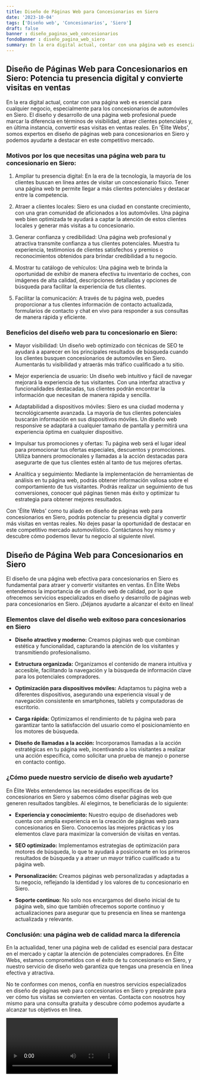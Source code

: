 ```yaml
---
title: Diseño de Páginas Web para Concesionarios en Siero
date: '2023-10-04'
tags: ['Diseño web', 'Concesionarios', 'Siero']
draft: false
banner : diseño_paginas_web_concesionarios
fondoBanner : diseño_pagina_web_siero
summary: En la era digital actual, contar con una página web es esencial para cualquier negocio, especialmente para los concesionarios de automóviles en Siero. El diseño y desarrollo de una página web profesional puede marcar la diferencia en términos de visibilidad, atraer clientes potenciales y, en última instancia, convertir esas visitas en ventas reales. En 'Élite Webs', somos expertos en diseño de páginas web para concesionarios en Siero y podemos ayudarte a destacar en este competitivo mercado.
---
```


## Diseño de Páginas Web para Concesionarios en Siero: Potencia tu presencia digital y convierte visitas en ventas

En la era digital actual, contar con una página web es esencial para cualquier negocio, especialmente para los concesionarios de automóviles en Siero. El diseño y desarrollo de una página web profesional puede marcar la diferencia en términos de visibilidad, atraer clientes potenciales y, en última instancia, convertir esas visitas en ventas reales. En 'Élite Webs', somos expertos en diseño de páginas web para concesionarios en Siero y podemos ayudarte a destacar en este competitivo mercado.

### Motivos por los que necesitas una página web para tu concesionario en Siero:

1. Ampliar tu presencia digital: En la era de la tecnología, la mayoría de los clientes buscan en línea antes de visitar un concesionario físico. Tener una página web te permite llegar a más clientes potenciales y destacar entre la competencia.

2. Atraer a clientes locales: Siero es una ciudad en constante crecimiento, con una gran comunidad de aficionados a los automóviles. Una página web bien optimizada te ayudará a captar la atención de estos clientes locales y generar más visitas a tu concesionario.

3. Generar confianza y credibilidad: Una página web profesional y atractiva transmite confianza a tus clientes potenciales. Muestra tu experiencia, testimonios de clientes satisfechos y premios o reconocimientos obtenidos para brindar credibilidad a tu negocio.

4. Mostrar tu catálogo de vehículos: Una página web te brinda la oportunidad de exhibir de manera efectiva tu inventario de coches, con imágenes de alta calidad, descripciones detalladas y opciones de búsqueda para facilitar la experiencia de tus clientes.

5. Facilitar la comunicación: A través de tu página web, puedes proporcionar a tus clientes información de contacto actualizada, formularios de contacto y chat en vivo para responder a sus consultas de manera rápida y eficiente.

### Beneficios del diseño web para tu concesionario en Siero:

- Mayor visibilidad: Un diseño web optimizado con técnicas de SEO te ayudará a aparecer en los principales resultados de búsqueda cuando los clientes busquen concesionarios de automóviles en Siero. Aumentarás tu visibilidad y atraerás más tráfico cualificado a tu sitio.

- Mejor experiencia de usuario: Un diseño web intuitivo y fácil de navegar mejorará la experiencia de tus visitantes. Con una interfaz atractiva y funcionalidades destacadas, tus clientes podrán encontrar la información que necesitan de manera rápida y sencilla.

- Adaptabilidad a dispositivos móviles: Siero es una ciudad moderna y tecnológicamente avanzada. La mayoría de tus clientes potenciales buscarán información en sus dispositivos móviles. Un diseño web responsive se adaptará a cualquier tamaño de pantalla y permitirá una experiencia óptima en cualquier dispositivo.

- Impulsar tus promociones y ofertas: Tu página web será el lugar ideal para promocionar tus ofertas especiales, descuentos y promociones. Utiliza banners promocionales y llamadas a la acción destacadas para asegurarte de que tus clientes estén al tanto de tus mejores ofertas.

- Analítica y seguimiento: Mediante la implementación de herramientas de análisis en tu página web, podrás obtener información valiosa sobre el comportamiento de tus visitantes. Podrás realizar un seguimiento de tus conversiones, conocer qué páginas tienen más éxito y optimizar tu estrategia para obtener mejores resultados.

Con 'Élite Webs' como tu aliado en diseño de páginas web para concesionarios en Siero, podrás potenciar tu presencia digital y convertir más visitas en ventas reales. No dejes pasar la oportunidad de destacar en este competitivo mercado automovilístico. Contáctanos hoy mismo y descubre cómo podemos llevar tu negocio al siguiente nivel.

<GifSeo />

<Cta />

## Diseño de Página Web para Concesionarios en Siero

El diseño de una página web efectiva para concesionarios en Siero es fundamental para atraer y convertir visitantes en ventas. En Élite Webs entendemos la importancia de un diseño web de calidad, por lo que ofrecemos servicios especializados en diseño y desarrollo de páginas web para concesionarios en Siero. ¡Déjanos ayudarte a alcanzar el éxito en línea!

### Elementos clave del diseño web exitoso para concesionarios en Siero

- **Diseño atractivo y moderno:** Creamos páginas web que combinan estética y funcionalidad, capturando la atención de los visitantes y transmitiendo profesionalismo.

- **Estructura organizada:** Organizamos el contenido de manera intuitiva y accesible, facilitando la navegación y la búsqueda de información clave para los potenciales compradores.

- **Optimización para dispositivos móviles:** Adaptamos tu página web a diferentes dispositivos, asegurando una experiencia visual y de navegación consistente en smartphones, tablets y computadoras de escritorio.

- **Carga rápida:** Optimizamos el rendimiento de tu página web para garantizar tanto la satisfacción del usuario como el posicionamiento en los motores de búsqueda.

- **Diseño de llamadas a la acción:** Incorporamos llamadas a la acción estratégicas en tu página web, incentivando a los visitantes a realizar una acción específica, como solicitar una prueba de manejo o ponerse en contacto contigo.

### ¿Cómo puede nuestro servicio de diseño web ayudarte?

En Élite Webs entendemos las necesidades específicas de los concesionarios en Siero y sabemos cómo diseñar páginas web que generen resultados tangibles. Al elegirnos, te beneficiarás de lo siguiente:

- **Experiencia y conocimiento:** Nuestro equipo de diseñadores web cuenta con amplia experiencia en la creación de páginas web para concesionarios en Siero. Conocemos las mejores prácticas y los elementos clave para maximizar la conversión de visitas en ventas.

- **SEO optimizado:** Implementamos estrategias de optimización para motores de búsqueda, lo que te ayudará a posicionarte en los primeros resultados de búsqueda y a atraer un mayor tráfico cualificado a tu página web.

- **Personalización:** Creamos páginas web personalizadas y adaptadas a tu negocio, reflejando la identidad y los valores de tu concesionario en Siero.

- **Soporte continuo:** No solo nos encargamos del diseño inicial de tu página web, sino que también ofrecemos soporte continuo y actualizaciones para asegurar que tu presencia en línea se mantenga actualizada y relevante.

### Conclusión: una página web de calidad marca la diferencia

En la actualidad, tener una página web de calidad es esencial para destacar en el mercado y captar la atención de potenciales compradores. En Élite Webs, estamos comprometidos con el éxito de tu concesionario en Siero, y nuestro servicio de diseño web garantiza que tengas una presencia en línea efectiva y atractiva.

No te conformes con menos, confía en nuestros servicios especializados en diseño de páginas web para concesionarios en Siero y prepárate para ver cómo tus visitas se convierten en ventas. Contacta con nosotros hoy mismo para una consulta gratuita y descubre cómo podemos ayudarte a alcanzar tus objetivos en línea.

<Video />

<CtaBot job='Concesionarios' city='Siero'/>

<Gmaps query='Siero+españa+maps' />